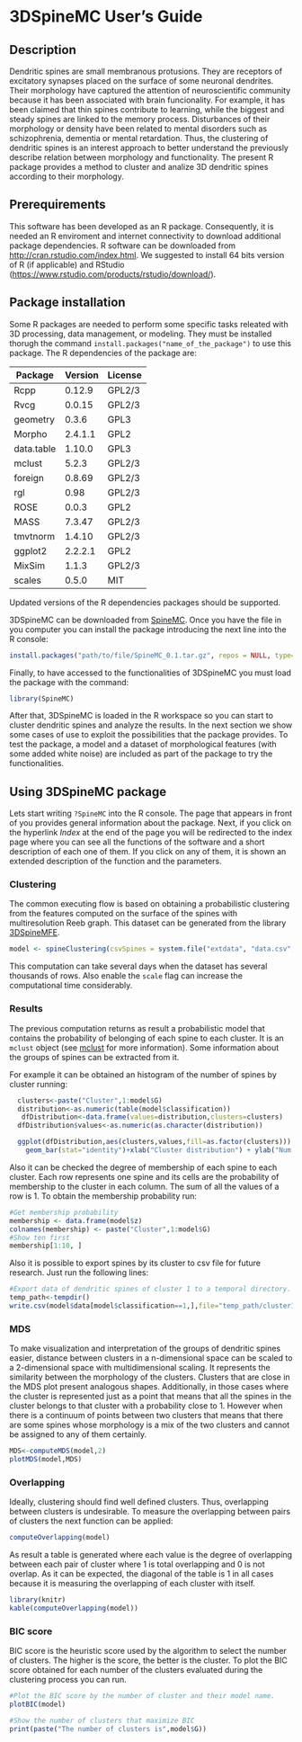 # 3DSpineMC User's Guide

## Description

Dendritic spines are small membranous protusions. They are receptors of excitatory synapses placed on the surface of some neuronal
dendrites. Their morphology have captured the attention of neuroscientific community because it has been associated with brain funcionality. For example, it has been claimed that thin spines contribute to learning, while the biggest and steady spines are linked to the memory process. Disturbances of their morphology or density have been related to mental disorders such as schizophrenia, dementia or mental retardation. Thus, the clustering of dendritic spines is an interest approach to better understand the previously describe relation between morphology and functionality. The present R package provides a method to cluster and analize 3D dendritic spines according to their morphology.

## Prerequirements

This software has been developed as an R package. Consequently, it is needed an R enviroment and internet connectivity to download additional package dependencies. R software can be downloaded from <http://cran.rstudio.com/index.html>. We suggested to install 64 bits version of R (if applicable) and RStudio (<https://www.rstudio.com/products/rstudio/download/>). 

## Package installation
Some R packages are needed to perform some specific tasks releated with 3D processing, data management, or modeling. They must be installed thorugh the command `install.packages("name_of_the_package")` to use this package. The R dependencies of the package are:

|Package|Version|License|
|-------|-------|-------|
|   Rcpp| 0.12.9| GPL2/3|
|   Rvcg| 0.0.15| GPL2/3|
|geometry| 0.3.6|   GPL3|
|Morpho |2.4.1.1|   GPL2|
|data.table|1.10.0| GPL3|
| mclust|  5.2.3| GPL2/3|
|foreign| 0.8.69| GPL2/3|
|    rgl|   0.98| GPL2/3|
|   ROSE|  0.0.3|   GPL2|
|   MASS| 7.3.47| GPL2/3|
|tmvtnorm|1.4.10| GPL2/3|
|ggplot2|2.2.2.1|   GPL2|
| MixSim|  1.1.3| GPL2/3|
| scales|  0.5.0|    MIT|

Updated versions of the R dependencies packages should be supported.

3DSpineMC can be downloaded from [SpineMC](http://cig.fi.upm.es/sites/default/files/software/SpineMC/SpineMC_0.1.tar.gz). Once you have the file in you computer you can install the package introducing the next line into the R console:

```r
install.packages("path/to/file/SpineMC_0.1.tar.gz", repos = NULL, type="source")
```

Finally, to have accessed to the functionalities of 3DSpineMC you must load the package with the command:

```r
library(SpineMC)
```

After that, 3DSpineMC is loaded  in the R workspace so you can start to cluster dendritic spines and analyze the results. In the next section we show some cases of use to exploit the possibilities that the package provides. To test the package, a model and a dataset of morphological features (with some added white noise) are included as part of the package to try the functionalities.

## Using 3DSpineMC package
Lets start writing `?SpineMC`  into the R console. The page that appears in front of you provides general information about the package. Next, if you click on the hyperlink *Index* at the end of the page you will be redirected to the index page where you can see all the functions of the software and a short description of each one of them. If you click on any of them, it is shown an extended description of the function and the parameters.

### Clustering
The common executing flow is based on obtaining a probabilistic clustering from the features computed on the surface of the spines with multiresolution Reeb graph. This dataset can be generated from the library [3DSpineMFE](https://github.com/ComputationalIntelligenceGroup/3DSpineMFE).

```r
model <- spineClustering(csvSpines = system.file("extdata", "data.csv", package = "SpineMC"), numClusters = c(2:10), scale = F)
```

This computation can take several days when the dataset has several thousands of rows. Also enable the `scale` flag can increase the computational time considerably.

### Results
The previous computation returns as result a probabilistic model that contains the probability of belonging of each spine to each cluster. It is an `mclust` object (see [mclust](https://cran.r-project.org/web/packages/mclust/vignettes/mclust.html) for more information). Some information about the groups of spines can be extracted from it.

For example it can be obtained an histogram of the number of spines by cluster running:
```r
  clusters<-paste("Cluster",1:model$G)
  distribution<-as.numeric(table(model$classification))
   dfDistribution<-data.frame(values=distribution,clusters=clusters)
  dfDistribution$values<-as.numeric(as.character(distribution))

  ggplot(dfDistribution,aes(clusters,values,fill=as.factor(clusters))) +
    geom_bar(stat="identity")+xlab("Cluster distribution") + ylab("Num spines")  + guides(fill=guide_legend(title=NULL)) + theme(plot.title = element_text(lineheight = .8, face = "bold", size=20), axis.title.x = element_text(face="bold",size=16), axis.title.y =element_text(face="bold",size=16), axis.text =element_text(size=12), legend.text =element_text(size=12))
```

Also it can be checked the degree of membership of each spine to each cluster. Each row represents one spine and its cells are the probability of membership to the cluster in each column. The sum of all the values of a row is 1.  To obtain the membership probability run:
```r
#Get membership probability
membership <- data.frame(model$z)
colnames(membership) <- paste("Cluster",1:model$G)
#Show ten first
membership[1:10, ]

```


Also it is possible to export spines by its cluster to csv file for future research. Just run the following lines:
```r
#Export data of dendritic spines of cluster 1 to a temporal directory.
temp_path<-tempdir()
write.csv(model$data[model$classification==1,],file="temp_path/cluster1.csv")
```

### MDS

To make visualization and interpretation of the groups of dendritic spines easier, distance between clusters in a n-dimensional space can be scaled to a 2-dimensional space with multidimensional scaling. It represents the similarity between the morphology of the clusters. Clusters that are close in the MDS plot present analogous shapes. Additionally, in those cases where the cluster is represented just as a point that means that all the spines in the cluster belongs to that cluster with a probability close to 1. However when there is a continuum of points between two clusters that means that there are some spines whose morphology is a mix of the two clusters and cannot be assigned to any of them certainly.  

```r
MDS<-computeMDS(model,2)
plotMDS(model,MDS)
```

### Overlapping

Ideally, clustering should find well defined clusters. Thus, overlapping between clusters is undesirable. To measure the overlapping between pairs of clusters the next function can be applied:

```r
computeOverlapping(model)
```
As result a table is generated where each value is the degree of overlapping between each pair of cluster where 1 is total overlapping and 0 is not overlap. As it can be expected, the diagonal of the table is 1 in all cases because it is measuring the overlapping of each cluster with itself.
```r
library(knitr)
kable(computeOverlapping(model))
```

### BIC score

BIC score is the heuristic score used by the algorithm to select the number of clusters. The higher is the score, the better is the cluster. To plot the BIC score obtained for each number of the clusters evaluated during the clustering process you can run.

```r
#Plot the BIC score by the number of cluster and their model name.
plotBIC(model)

#Show the number of clusters that maximize BIC
print(paste("The number of clusters is",model$G))
```
